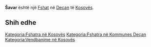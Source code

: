 {{Fshat në Kosovës
 | Emri                = Šavar
| srp_N_name = Šavar
| srp_N_FULL_NAME_RO = Šavar
| srp_N_FULL_NAME_ND_RO = Savar
| srp_N_SORT_NAME_RG = SAVAR
| srp_N_FULL_NAME_RG = Šavar
| srp_N_FULL_NAME_ND_RG = Savar

 | Emri (Rasa dhanore) = 
 | Figura              = 
 | Shteti              = Kosovo
 | Komuna              = Deçan
 | Kodi postar         = 
 | Sipërfaqja          = 

 | Popullsia           = 

 | Regj. i popullsisë  = 
 | Dend. e popullsisë  = 
 | Faqja zyrtare       = 
 <!--- Koordinatat ----> 
 | Gjerësia            = 42.49
 | Gjatësia            = 20.372778
 | Lartësia            = 
}}
'''Šavar''' është një [[Fshat]] në [[Deçan]] të [[Kosovës]].

<!-- == Gjeografia == -->
<!-- == Historia == -->
<!-- == Demografia == -->
== Shih edhe ==
{{Komuna Deçan}}
{{Kosovo-Administrata-Cung}}

[[Kategoria:Fshatra në Kosovës]]
[[Kategoria:Fshatra në Kommunes Deçan]]
[[Kategoria:Vendbanime në Kosovës]]